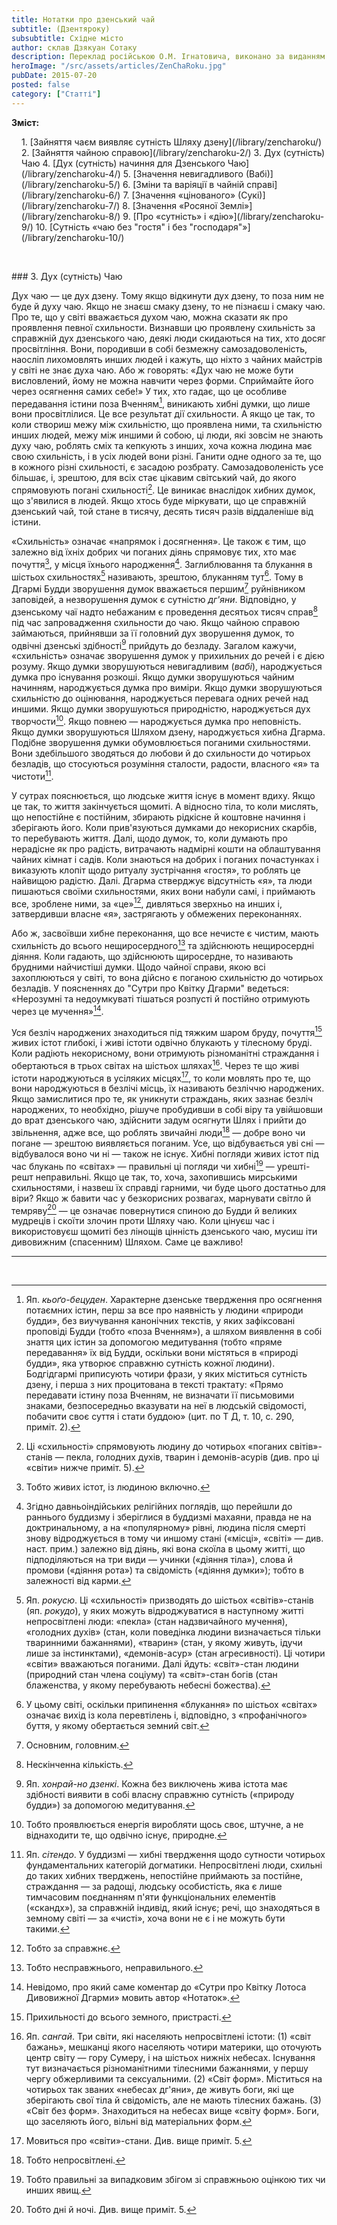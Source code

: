 ```yaml
---
title: Нотатки про дзенський чай
subtitle: (Дзентяроку)
subsubtitle: Східне місто
author: склав Дзякуан Сотаку
description: Переклад російською О.М. Ігнатовича, виконано за виданням «Тядо котен дзенсю» («Повна збірка класичних трактатів Шляху Чаю»)
heroImage: "/src/assets/articles/ZenChaRoku.jpg"
pubDate: 2015-07-20
posted: false
category: ["Статті"]
---
```


**Зміст:**
<section style="padding-left: 1rem;">
1. [Зайняття чаєм виявляє сутність Шляху дзену](/library/zencharoku/)
2. [Зайняття чайною справою](/library/zencharoku-2/)
3. Дух (сутність) Чаю
4. [Дух (сутність) начиння для Дзенського Чаю](/library/zencharoku-4/)
5. [Значення невигадливого (Вабі)](/library/zencharoku-5/)
6. [Зміни та варіяції в чайній справі](/library/zencharoku-6/)
7. [Значення «цінованого» (Сукі)](/library/zencharoku-7/)
8. [Значення «Росяної Землі»](/library/zencharoku-8/)
9. [Про «сутність» і «дію»](/library/zencharoku-9/)
10. [Сутність «чаю без "гостя" і без "господаря"»](/library/zencharoku-10/)
</section>

<p>&nbsp;</p>
### 3. Дух (сутність) Чаю

Дух чаю — це дух дзену. Тому якщо відкинути дух дзену, то поза ним не буде й духу чаю. Якщо не знаєш смаку дзену, то не пізнаєш і смаку чаю. Про те, що у світі вважається духом чаю, можна сказати як про проявлення певної схильности. Визнавши цю проявлену схильність за справжній дух дзенського чаю, деякі люди скидаються на тих, хто досяг просвітління. Вони, породивши в собі безмежну самозадоволеність, наосліп лихомовлять инших людей і кажуть, що ніхто з чайних майстрів у світі не знає духа чаю. Або ж говорять: «Дух чаю не може бути висловлений, йому не можна навчити через форми. Сприймайте його через осягнення самих себе!» У тих, хто гадає, що це особливе передавання істини поза Вченням[^1], виникають хибні думки, що лише вони просвітлілися. Це все результат дії схильности. А якщо це так, то коли створиш межу між схильністю, що проявлена ними, та схильністю инших людей, межу між иншими й собою, ці люди, які зовсім не знають духу чаю, роблять сміх та кепкують з инших, хоча кожна людина має свою схильність, і в усіх людей вони різні. Ганити одне одного за те, що в кожного різні схильності, є засадою розбрату. Самозадоволеність усе більшає, і, зрештою, для всіх стає цікавим світський чай, до якого спрямовують погані схильності[^2]. Це виникає внаслідок хибних думок, що з'явилися в людей. Якщо хтось буде міркувати, що це справжній дзенський чай, той стане в тисячу, десять тисяч разів віддаленіше від істини.

«Схильність» означає «напрямок і досягнення». Це також є тим, що залежно від їхніх добрих чи поганих діянь спрямовує тих, хто має почуття[^3], у місця їхнього народження[^4]. Заглиблювання та блукання в шістьох схильностях[^5] називають, зрештою, блуканням тут[^6]. Тому в Дгармі Будди зворушення думок вважається першим[^7] руйнівником заповідей, а незворушення думок є сутністю _дг'яни_. Відповідно, у дзенському чаї надто небажаним є проведення десятьох тисяч справ[^8] під час запровадження схильности до чаю. Якщо чайною справою займаються, прийнявши за її головний дух зворушення думок, то одвічні дзенські здібності[^9] прийдуть до безладу. Загалом кажучи, «схильність» означає зворушення думок у прихильних до речей і є дією розуму. Якщо думки зворушуються невигадливим (_вабі_), народжується думка про існування розкоші. Якщо думки зворушуються чайним начинням, народжується думка про виміри. Якщо думки зворушуються схильністю до оцінювання, народжується перевага одних речей над иншими. Якщо думки зворушуються природністю, народжується дух творчости[^10]. Якщо повнею — народжується думка про неповність. Якщо думки зворушуються Шляхом дзену, народжується хибна Дгарма. Подібне зворушення думки обумовлюється поганими схильностями. Вони здебільшого зводяться до любови й до схильности до чотирьох безладів, що стосуються розуміння сталости, радости, власного «я» та чистоти[^11].

У сутрах пояснюється, що людське життя існує в момент вдиху. Якщо це так, то життя закінчується щомиті. А відносно тіла, то коли мислять, що непостійне є постійним, збирають рідкісне й коштовне начиння і зберігають його. Коли прив'язуються думками до некорисних скарбів, то перебувають життя. Далі, щодо думок, то, коли думають про нерадісне як про радість, витрачають надмірні кошти на облаштування чайних кімнат і садів. Коли знаються на добрих і поганих почастунках і виказують клопіт щодо ритуалу зустрічання «гостя», то роблять це найвищою радістю. Далі. Дгарма стверджує відсутність «я», та люди пишаються своїми схильностями, яких вони набули самі, і приймають все, зроблене ними, за «це»[^12], дивляться зверхньо на инших і, затвердивши власне «я», застрягають у обмежених переконаннях.

Або ж, засвоївши хибне переконання, що все нечисте є чистим, мають схильність до всього нещиросердного[^13] та здійснюють нещиросердні діяння. Коли гадають, що здійснюють щиросердне, то називають брудними найчистіші думки. Щодо чайної справи, якою всі захоплюються у світі, то вона дійсно є поганою схильністю до чотирьох безладів. У поясненнях до "Сутри про Квітку Дгарми" ведеться: «Нерозумні та недоумкуваті тішаться розпусті й постійно отримують через це мучення»[^14].

Уся безліч народжених знаходиться під тяжким шаром бруду, почуття[^15] живих істот глибокі, і живі істоти одвічно блукають у тілесному бруді. Коли радіють некорисному, вони отримують різноманітні страждання і обертаються в трьох світах на шістьох шляхах[^16]. Через те що живі істоти народжуються в усіляких місцях[^17], то коли мовлять про те, що вони народжуються в безлічі місць, їх називають безліччю народжених. Якщо замислитися про те, як уникнути страждань, яких зазнає безліч народжених, то необхідно, рішуче пробудивши в собі віру та увійшовши до врат дзенського чаю, здійснити задум осягнути Шлях і прийти до звільнення, адже все, що роблять звичайні люди[^18] — добре воно чи погане — зрештою виявляється поганим. Усе, що відбувається уві сні — відбувалося воно чи ні — також не існує. Хибні погляди живих істот під час блукань по «світах» — правильні ці погляди чи хибні[^19] — урешті-решт неправильні. Якщо це так, то, хоча, захопившись мирськими схильностями, і назвеш їх справді гарними, чи буде цього достатньо для віри? Якщо ж бавити час у безкорисних розвагах, марнувати світло й темряву[^20] — це означає повернутися спиною до Будди й великих мудреців і скоїти злочин проти Шляху чаю. Коли цінуєш час і використовуєш щомиті без лінощів цінність дзенського чаю, мусиш іти дивовижним (спасенним) Шляхом. Саме це важливо!

---


[^1]: Яп. _кьоґо-бецуден_. Характерне дзенське твердження про осягнення потаємних істин, перш за все про наявність у людини «природи будди», без виучування канонічних текстів, у яких зафіксовані проповіді Будди (тобто «поза Вченням»), а шляхом виявлення в собі знаття цих істин за допомогою медитування (тобто «пряме передавання» їх від Будди, оскільки вони містяться в «природі будди», яка утворює справжню сутність кожної людини). Бодгідгармі приписують чотири фрази, у яких міститься сутність дзену, і перша з них процитована в тексті трактату: «Прямо передавати істину поза Вченням, не визначати її письмовими знаками, безпосередньо вказувати на неї в людській свідомості, побачити своє суття і стати буддою» (цит. по Т Д, т. 10, с. 290, приміт. 2).

[^2]: Ці «схильності» спрямовують людину до чотирьох «поганих світів»-станів — пекла, голодних духів, тварин і демонів-асурів (див. про ці «світи» нижче приміт. 5).

[^3]: Тобто живих істот, із людиною включно.

[^4]: Згідно давньоіндійських релігійних поглядів, що перейшли до раннього буддизму і зберіглися в буддизмі махаяни, правда не на доктринальному, а на «популярному» рівні, людина після смерті знову відроджується в тому чи иншому стані («місці», «світі» — див. наст. прим.) залежно від діянь, які вона скоїла в цьому житті, що підподіляються на три види — учинки («діяння тіла»), слова й промови («діяння рота») та свідомість («діяння думки»); тобто в залежності від карми.

[^5]: Яп. _рокусю_. Ці «схильності» призводять до шістьох «світів»-станів (яп. _рокудо_), у яких можуть відроджуватися в наступному житті непросвітлені люди: «пекла» (стан надзвичайного мучення), «голодних духів» (стан, коли поведінка людини визначається тільки тваринними бажаннями), «тварин» (стан, у якому живуть, ідучи лише за інстинктами), «демонів-асур» (стан агресивності). Ці чотири «світи» вважаються поганими. Далі йдуть: «світ»-стан людини (природний стан члена соціуму) та «світ»-стан богів (стан блаженства, у якому перебувають небесні божества).

[^6]: У цьому світі, оскільки припинення «блукання» по шістьох «світах» означає вихід із кола перевтілень і, відповідно, з «профанічного» буття, у якому обертається земний світ.

[^7]: Основним, головним.

[^8]: Нескінченна кількість.

[^9]: Яп. _хонрай-но дзенкі_. Кожна без виключень жива істота має здібності виявити в собі власну справжню сутність («природу будди») за допомогою медитування.

[^10]: Тобто проявлюється енергія виробляти щось своє, штучне, а не віднаходити те, що одвічно існує, природне.

[^11]: Яп. _сітендо_. У буддизмі — хибні твердження щодо сутности чотирьох фундаментальних категорій догматики. Непросвітлені люди, схильні до таких хибних тверджень, непостійне приймають за постійне, страждання — за радощі, людську особистість, яка є лише тимчасовим поєднанням п'яти функціональних елементів («скандх»), за справжній індивід, який існує; речі, що знаходяться в земному світі — за «чисті», хоча вони не є і не можуть бути такими.

[^12]: Тобто за справжнє.

[^13]: Тобто несправжнього, неправильного.

[^14]: Невідомо, про який саме коментар до «Сутри про Квітку Лотоса Дивовижної Дгарми» мовить автор «Нотаток».

[^15]: Прихильності до всього земного, пристрасті.

[^16]: Яп. _сангай_. Три світи, які населяють непросвітлені істоти: (1) «світ бажань», мешканці якого населяють чотири материки, що оточують центр світу — гору Сумеру, і на шістьох нижніх небесах. Існування тут визначається різноманітними тілесними бажаннями, у першу чергу обжерливими та сексуальними. (2) «Світ форм». Міститься на чотирьох так званих «небесах дг'яни», де живуть боги, які ще зберігають свої тіла й свідомість, але не мають тілесних бажань. (3) «Світ без форм». Знаходиться на небесах вище «світу форм». Боги, що заселяють його, вільні від матеріальних форм.

[^17]: Мовиться про «світи»-стани. Див. вище приміт. 5.

[^18]: Тобто непросвітлені.

[^19]: Тобто правильні за випадковим збігом зі справжньою оцінкою тих чи инших явищ.

[^20]: Тобто дні й ночі. Див. вище приміт. 5.

<p>&nbsp;</p>